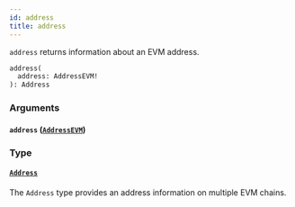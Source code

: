 ```yaml
---
id: address
title: address
---
```



`address` returns information about an EVM address.

```graphql
address(
  address: AddressEVM!
): Address
```


### Arguments

#### `address` ([`AddressEVM`](/reference/scalars/address-evm))




### Type

#### [`Address`](/reference/objects/address) 

The `Address` type provides an address information on multiple EVM chains.




